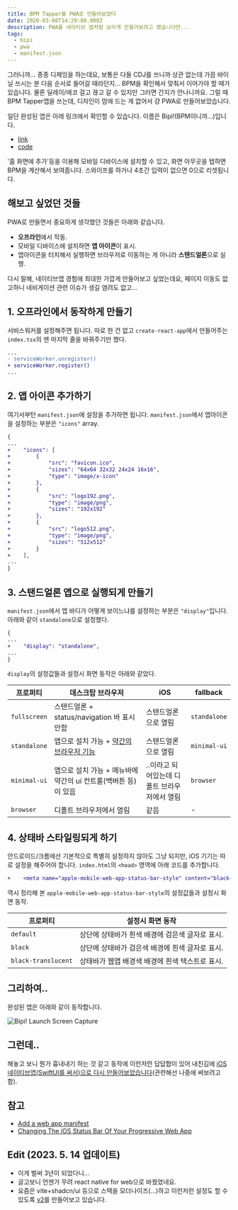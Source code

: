 ```yaml
---
title: BPM Tapper를 PWA로 만들어보았다
date: 2020-03-08T14:29:00.000Z
description: PWA를 네이티브 앱처럼 보이게 만들어보려고 했습니다만...
tags:
  - bipi
  - pwa
  - manifest.json
---
```


그러니까... 종종 디제잉을 하는데요, 보통은 다들 CDJ를 쓰니까 상관 없는데 가끔 바이닐 쓰시는 분 다음 순서로 들어갈 때라던지... BPM을 확인해서 맞춰서 이어가야 할 때가 있습니다. 물론 딜레이/에코 걸고 끊고 갈 수 있지만 그러면 간지가 안나니까요. 그럴 때 BPM Tapper앱을 쓰는데, 디자인이 맘에 드는 게 없어서 걍 PWA로 만들어보았습니다.

일단 완성된 앱은 아래 링크에서 확인할 수 있습니다. 이름은 Bipi!(BPM이니까...)입니다.

- [link](https://bipi.sehyunchung.dev)
- [code](https://github.com/sehyunchung/bipi)

'홈 화면에 추가'등을 이용해 모바일 디바이스에 설치할 수 있고, 화면 아무곳을 탭하면 BPM을 계산해서 보여줍니다. 스와이프를 하거나 4초간 입력이 없으면 0으로 리셋됩니다.

## 해보고 싶었던 것들

PWA로 만들면서 중요하게 생각했던 것들은 아래와 같습니다.

- **오프라인**에서 작동.
- 모바일 디바이스에 설치하면 **앱 아이콘**이 표시.
- 앱아이콘을 터치해서 실행하면 브라우저로 이동하는 게 아니라 **스탠드얼론**으로 실행.

다시 말해, 네이티브앱 경험에 최대한 가깝게 만들어보고 싶었는데요, 페이지 이동도 없고하니 네비게이션 관련 이슈가 생길 염려도 없고...

## 1. 오프라인에서 동작하게 만들기

서비스워커를 설정해주면 됩니다. 따로 한 건 없고 `create-react-app`에서 만들어주는 `index.tsx`의 맨 마지막 줄을 바꿔주기만 했다.

```diff
...
- serviceWorker.unregister()
+ serviceWorker.register()
...
```

## 2. 앱 아이콘 추가하기

여기서부턴 `manifest.json`에 설정을 추가하면 됩니다. `manifest.json`에서 앱아이콘을 설정하는 부분은 `"icons"` array.

```diff
{
...
+    "icons": [
+        {
+            "src": "favicon.ico",
+            "sizes": "64x64 32x32 24x24 16x16",
+            "type": "image/x-icon"
+        },
+        {
+            "src": "logo192.png",
+            "type": "image/png",
+            "sizes": "192x192"
+        },
+        {
+            "src": "logo512.png",
+            "type": "image/png",
+            "sizes": "512x512"
+        }
+    ],
...
}
```

## 3. 스탠드얼론 앱으로 실행되게 만들기

`manifest.json`에서 앱 바디가 어떻게 보이느냐를 설정하는 부분은 `"display"`입니다. 아래와 같이 `standalone`으로 설정했다.

```diff
{
...
+    "display": "standalone",
...
}
```

`display`의 설정값들과 설정시 화면 동작은 아래와 같았다.

| 프로퍼티     | 데스크탑 브라우저                                                                                      | iOS                                          | fallback     |
| ------------ | ------------------------------------------------------------------------------------------------------ | -------------------------------------------- | ------------ |
| `fullscreen` | 스탠드얼론 + status/navigation 바 표시 안함                                                            | 스탠드얼론으로 열림                          | `standalone` |
| `standalone` | 앱으로 설치 가능 + [약간의 브라우저 기능](https://web.dev/learn/pwa/app-design/#standalone-experience) | 스탠드얼론으로 열림                          | `minimal-ui` |
| `minimal-ui` | 앱으로 설치 가능 + 메뉴바에 약간의 ui 컨트롤(백버튼 등)이 있음                                         | ..이라고 되어있는데 디폴트 브라우저에서 열림 | `browser`    |
| `browser`    | 디폴트 브라우저에서 열림                                                                               | 같음                                         | -            |

## 4. 상태바 스타일링되게 하기

안드로이드/크롬에선 기본적으로 특별히 설정하지 않아도 그냥 되지만, iOS 기기는 따로 설정을 해주어야 합니다. `index.html`의 `<head>` 영역에 아래 코드를 추가합니다.

```diff
+    <meta name="apple-mobile-web-app-status-bar-style" content="black-translucent" />
```

역시 정리해 본 `apple-mobile-web-app-status-bar-style`의 설정값들과 설정시 화면 동작.

| 프로퍼티            | 설정시 화면 동작                                |
| ------------------- | ----------------------------------------------- |
| `default`           | 상단에 상태바가 흰색 배경에 검은색 글자로 표시. |
| `black`             | 상단에 상태바가 검은색 배경에 흰색 글자로 표시. |
| `black-translucent` | 상태바가 웹앱 배경색 배경에 흰색 텍스트로 표시. |

## 그리하여..

완성된 앱은 아래와 같이 동작합니다.

![Bipi! Launch Screen Capture](/img/ezgif-1-d63fe090e544.gif)

## 그런데..

해놓고 보니 뭔가 흉내내기 하는 것 같고 동작에 이런저런 답답합이 있어 내친김에 [iOS 네이티브앱(SwiftUI를 써서)으로 다시 만들어보았습니다](https://github.com/sehyunchung/bipi/tree/ios/Bipi!)(관련해선 나중에 써보려고 함).

## 참고

- [Add a web app manifest](https://web.dev/add-manifest/)
- [Changing The iOS Status Bar Of Your Progressive Web App](https://medium.com/appscope/changing-the-ios-status-bar-of-your-progressive-web-app-9fc8fbe8e6ab)

## Edit (2023. 5. 14 업데이트)

- 이게 벌써 3년이 되었다니...
- 글고보니 언젠가 무려 react native for web으로 바꿨었네요.
- 요즘은 vite+shadcn/ui 등으로 스택을 모더나이즈(...)하고 이런저런 설정도 할 수 있도록 [v2](http://bipi-v2.sehyunchung.dev/)를 만들어보고 있습니다.
